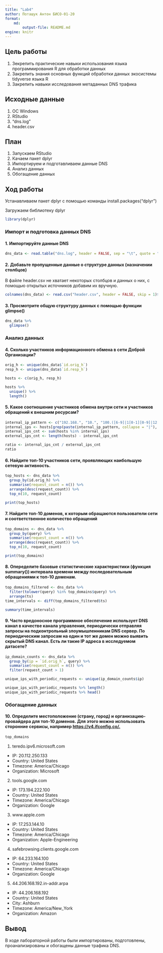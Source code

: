 ---
title: "Lab4"
author: Поташук Антон БИСО-01-20
format: 
    md:
        output-file: README.md
engine: knitr
---

## Цель работы

1.  Зекрепить практические навыки использования языка программирования R для обработки данных
2.  Закрепить знания основных функций обработки данных экосистемы tidyverse языка R
3.  Закрепить навыки исследования метаданных DNS трафика

## Исходные данные

1.  ОС Windows
2.  RStudio
3.  "dns.log"
4.  header.csv

## План

1.  Запускаем RStudio
2.  Качаем пакет dplyr
3.  Импортируем и подготавливаем данные DNS
4.  Анализ данных
5.  Обогащение данных

## Ход работы

Устанавливаем пакет dplyr с помощью команды install.packages(“dplyr”)

Загружаем библиотеку dplyr

```{r}
library(dplyr)
```

### Импорт и подготовка данных DNS

#### 1. Импортируйте данные DNS

```{r}
dns_data <- read.table("dns.log", header = FALSE, sep = "\t", quote = "", encoding="UTF-8")
```

#### 2. Добавьте пропущенные данные о структуре данных (назначении столбцов)

В файле header.csv не хватает некоторых столбцов и данных о них, с помощью открытых источников добавим их вручную.

```{r}
colnames(dns_data) <- read.csv("header.csv", header = FALSE, skip = 1)$V1
```

#### 3. Просмотрите общую структуру данных с помощью функции glimpse()

```{r}
dns_data %>%
  glimpse()
```

### Анализ данных

#### 4. Сколько участников информационного обмена в сети Доброй Организации?

```{r}
orig_h <- unique(dns_data$`id.orig_h`)
resp_h <- unique(dns_data$`id.resp_h`)

hosts <- c(orig_h, resp_h)

hosts %>%
  unique() %>%
  length()
```

#### 5. Какое соотношение участников обмена внутри сети и участников обращений к внешним ресурсам?

```{r}
internal_ip_pattern <- c("192.168.", "10.", "100.([6-9]|1[0-1][0-9]|12[0-7]).", "172.((1[6-9])|(2[0-9])|(3[0-1])).")
internal_ips <- hosts[grep(paste(internal_ip_pattern, collapse = "|"), hosts)]
internal_ips_cnt <- sum(hosts %in% internal_ips)
external_ips_cnt <- length(hosts) - internal_ips_cnt

ratio <- internal_ips_cnt / external_ips_cnt
ratio
```

#### 6. Найдите топ-10 участников сети, проявляющих наибольшую сетевую активность.

```{r}
top_hosts <- dns_data %>%
  group_by(id.orig_h) %>%
  summarise(request_count = n()) %>%
  arrange(desc(request_count)) %>%
  top_n(10, request_count)

print(top_hosts)
```

#### 7. Найдите топ-10 доменов, к которым обращаются пользователи сети и соответственное количество обращений

```{r}
top_domains <- dns_data %>%
  group_by(query) %>%
  summarise(request_count = n()) %>%
  arrange(desc(request_count)) %>%
  top_n(10, request_count)

print(top_domains)
```

#### 8. Опеределите базовые статистические характеристики (функция summary()) интервала времени между последовательным обращениями к топ-10 доменам.

```{r}
top_domains_filtered <- dns_data %>% 
  filter(tolower(query) %in% top_domains$query) %>%
  arrange(ts)
time_intervals <- diff(top_domains_filtered$ts)

summary(time_intervals)
```

#### 9. Часто вредоносное программное обеспечение использует DNS канал в качестве канала управления, периодически отправляя запросы на подконтрольный злоумышленникам DNS сервер. По периодическим запросам на один и тот же домен можно выявить скрытый DNS канал. Есть ли такие IP адреса в исследуемом датасете?

```{r}
ip_domain_counts <- dns_data %>%
  group_by(ip = `id.orig_h`, query) %>%
  summarise(request_count = n()) %>%
  filter(request_count > 1)
```

```{r}
unique_ips_with_periodic_requests <- unique(ip_domain_counts$ip)

unique_ips_with_periodic_requests %>% length()
unique_ips_with_periodic_requests %>% head()
```

### Обогащение данных

#### 10. Определите местоположение (страну, город) и организацию-провайдера для топ-10 доменов. Для этого можно использовать сторонние сервисы, например <https://v4.ifconfig.co/.>

```{r}
top_domains
```

1.  teredo.ipv6.microsoft.com

-   IP: 20.112.250.133
-   Country: United States
-   Timezone: America/Chicago
-   Organization: Microsoft

2.  tools.google.com

-   IP: 173.194.222.100
-   Country: United States
-   Timezone: America/Chicago
-   Organization: Google

3.  www.apple.com

-   IP: 17.253.144.10
-   Country: United States
-   Timezone: America/Chicago
-   Organization: Apple-Engineering

4.  safebrowsing.clients.google.com

-   IP: 64.233.164.100
-   Country: United States
-   Timezone: America/Chicago
-   Organization: Google

5.  44.206.168.192.in-addr.arpa

-   IP: 44.206.168.192
-   Country: United States
-   City: Ashburn
-   Timezone: America/New_York
-   Organization: Amazon

## Вывод

В ходе лабораторной работы были импортированы, подготовлены, проанализированы и обогащены данные трафика DNS.
